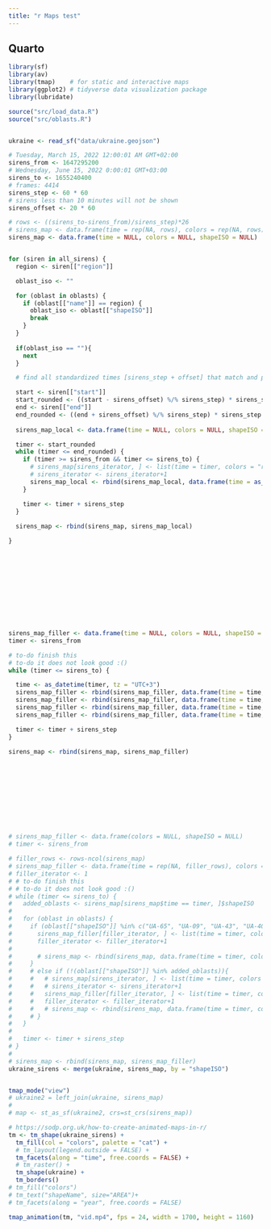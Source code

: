 ```yaml
---
title: "r Maps test"
---
```


## Quarto

```r

library(sf)
library(av)
library(tmap)    # for static and interactive maps
library(ggplot2) # tidyverse data visualization package
library(lubridate)

source("src/load_data.R")
source("src/oblasts.R")


ukraine <- read_sf("data/ukraine.geojson")

# Tuesday, March 15, 2022 12:00:01 AM GMT+02:00
sirens_from <- 1647295200
# Wednesday, June 15, 2022 0:00:01 GMT+03:00
sirens_to <- 1655240400
# frames: 4414
sirens_step <- 60 * 60
# sirens less than 10 minutes will not be shown
sirens_offset <- 20 * 60

# rows <- ((sirens_to-sirens_from)/sirens_step)*26
# sirens_map <- data.frame(time = rep(NA, rows), colors = rep(NA, rows), shapeISO = rep(NA, rows))
sirens_map <- data.frame(time = NULL, colors = NULL, shapeISO = NULL)


for (siren in all_sirens) {
  region <- siren[["region"]]

  oblast_iso <- ""

  for (oblast in oblasts) {
    if (oblast[["name"]] == region) {
      oblast_iso <- oblast[["shapeISO"]]
      break
    }
  }
  
  if(oblast_iso == ""){
    next
  }

  # find all standardized times [sirens_step + offset] that match and populate them as red

  start <- siren[["start"]]
  start_rounded <- ((start - sirens_offset) %/% sirens_step) * sirens_step
  end <- siren[["end"]]
  end_rounded <- ((end + sirens_offset) %/% sirens_step) * sirens_step
  
  sirens_map_local <- data.frame(time = NULL, colors = NULL, shapeISO = NULL)

  timer <- start_rounded
  while (timer <= end_rounded) {
    if (timer >= sirens_from && timer <= sirens_to) {
      # sirens_map[sirens_iterator, ] <- list(time = timer, colors = "red", shapeISO = oblast_iso)
      # sirens_iterator <- sirens_iterator+1
      sirens_map_local <- rbind(sirens_map_local, data.frame(time = as_datetime(timer, tz = "UTC+3"), colors = "red", shapeISO = oblast_iso))
    }

    timer <- timer + sirens_step
  }
  
  sirens_map <- rbind(sirens_map, sirens_map_local)

}












sirens_map_filler <- data.frame(time = NULL, colors = NULL, shapeISO = NULL)
timer <- sirens_from

# to-do finish this
# to-do it does not look good :()
while (timer <= sirens_to) {

  time <- as_datetime(timer, tz = "UTC+3")
  sirens_map_filler <- rbind(sirens_map_filler, data.frame(time = time, colors = "black", shapeISO = "UA-65"))
  sirens_map_filler <- rbind(sirens_map_filler, data.frame(time = time, colors = "black", shapeISO = "UA-09"))
  sirens_map_filler <- rbind(sirens_map_filler, data.frame(time = time, colors = "black", shapeISO = "UA-43"))
  sirens_map_filler <- rbind(sirens_map_filler, data.frame(time = time, colors = "black", shapeISO = "UA-40"))

  timer <- timer + sirens_step
}

sirens_map <- rbind(sirens_map, sirens_map_filler)











# sirens_map_filler <- data.frame(colors = NULL, shapeISO = NULL)
# timer <- sirens_from

# filler_rows <- rows-ncol(sirens_map)
# sirens_map_filler <- data.frame(time = rep(NA, filler_rows), colors = rep(NA, filler_rows), shapeISO = rep(NA, filler_rows))
# filler_iterator <- 1
# # to-do finish this
# # to-do it does not look good :()
# while (timer <= sirens_to) {
#   added_oblasts <- sirens_map[sirens_map$time == timer, ]$shapeISO
# 
#   for (oblast in oblasts) {
#     if (oblast[["shapeISO"]] %in% c("UA-65", "UA-09", "UA-43", "UA-40")) {
#       sirens_map_filler[filler_iterator, ] <- list(time = timer, colors = "black", shapeISO = (oblast[["shapeISO"]]))
#       filler_iterator <- filler_iterator+1
#       
#       # sirens_map <- rbind(sirens_map, data.frame(time = timer, colors = "black", shapeISO = (oblast[["shapeISO"]])))
#     }
#     # else if (!(oblast[["shapeISO"]] %in% added_oblasts)){
#     #   # sirens_map[sirens_iterator, ] <- list(time = timer, colors = "white", shapeISO = (oblast[["shapeISO"]]))
#     #   # sirens_iterator <- sirens_iterator+1
#     #   sirens_map_filler[filler_iterator, ] <- list(time = timer, colors = "white", shapeISO = (oblast[["shapeISO"]]))
#     #   filler_iterator <- filler_iterator+1
#     #   # sirens_map <- rbind(sirens_map, data.frame(time = timer, colors = "white", shapeISO = (oblast[["shapeISO"]])))
#     # }
#   }
# 
#   timer <- timer + sirens_step
# }
# 
# sirens_map <- rbind(sirens_map, sirens_map_filler)
ukraine_sirens <- merge(ukraine, sirens_map, by = "shapeISO")


tmap_mode("view")
# ukraine2 = left_join(ukraine, sirens_map)
# 
# map <- st_as_sf(ukraine2, crs=st_crs(sirens_map))

# https://sodp.org.uk/how-to-create-animated-maps-in-r/
tm <- tm_shape(ukraine_sirens) +
  tm_fill(col = "colors", palette = "cat") +
  # tm_layout(legend.outside = FALSE) +
  tm_facets(along = "time", free.coords	= FALSE) +
  # tm_raster() +
  tm_shape(ukraine) +
  tm_borders()
# tm_fill("colors")
# tm_text("shapeName", size="AREA")+
# tm_facets(along = "year", free.coords = FALSE)

tmap_animation(tm, "vid.mp4", fps = 24, width = 1700, height = 1160)


```
